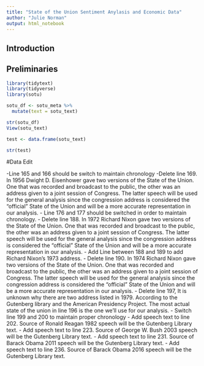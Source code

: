 ```yaml
---
title: "State of the Union Sentiment Anylasis and Economic Data"
author: "Julie Norman"
output: html_notebook
---
```


## Introduction 


## Preliminaries 

```r
library(tidytext)
library(tidyverse)
library(sotu)
```

```r
sotu_df <- sotu_meta %>%
  mutate(text = sotu_text)

str(sotu_df)
View(sotu_text)
```
```r
test <- data.frame(sotu_text)

str(test)
```

#Data Edit

-Line 165 and 166 should be switch to maintain chronology
-Delete line 169. In 1956 Dwight D. Eisenhower gave two versions of the State of the Union. One that was recorded and broadcast to the public, the other was an address given to a joint session of Congress. The latter speech will be used for the general analysis since the congression address is considered the "official" State of the Union and will be a more accurate representation in our analysis. 
- Line 176 and 177 should be switched in order to maintain chronology.
- Delete line 188. In 1972 Richard Nixon gave two versions of the State of the Union. One that was recorded and broadcast to the public, the other was an address given to a joint session of Congress. The latter speech will be used for the general analysis since the congression address is considered the "official" State of the Union and will be a more accurate representation in our analysis. 
- Add Line between 188 and 189 to add Richard Nixon's 1973 address.
- Delete line 190. In 1974 Richard Nixon gave two versions of the State of the Union. One that was recorded and broadcast to the public, the other was an address given to a joint session of Congress. The latter speech will be used for the general analysis since the congression address is considered the "official" State of the Union and will be a more accurate representation in our analysis. 
- Delete line 197, It is unknown why there are two address listed in 1979. According to the Gutenberg library and the American Presidency Project. The most actual state of the union in line 196 is the one we'll use for our analysis. 
- Switch line 199 and 200 to maintain proper chronology
- Add speech text to line 202. Source of Ronald Reagan 1982 speech will be the Gutenberg Library text. 
- Add speech text to line 223. Source of George W. Bush 2003 speech will be the Gutenberg Library text. 
- Add speech text to line 231. Source of Barack Obama 2011 speech will be the Gutenberg Library text. 
- Add speech text to line 236. Source of Barack Obama 2016 speech will be the Gutenberg Library text. 

